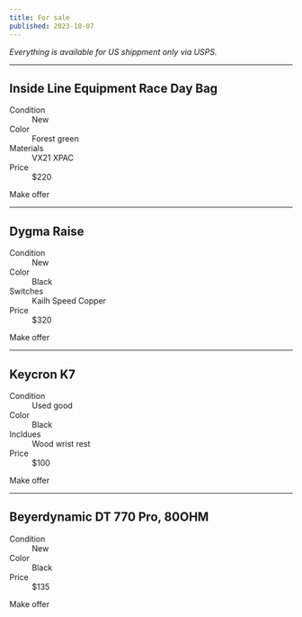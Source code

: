 ```yaml
---
title: For sale
published: 2023-10-07
---
```


*Everything is available for US shippment only via USPS.*

---

## Inside Line Equipment Race Day Bag

<dl>
<dt>Condition</dt>
<dd>New</dd>
<dt>Color</dt>
<dd>Forest green</dd>
<dt>Materials</dt>
<dd>VX21 XPAC</dd>
<dt>Price</dt>
<dd>$220</dd>
</dl>

<ButtonLink href="mailto:im.alexcarpenter@gmail.com?subject=Purchase Inside Line Equipment Race Day Bag">Make offer</ButtonLink>

---

## Dygma Raise

<dl>
<dt>Condition</dt>
<dd>New</dd>
<dt>Color</dt>
<dd>Black</dd>
<dt>Switches</dt>
<dd>Kailh Speed Copper</dd>
<dt>Price</dt>
<dd>$320</dd>
</dl>

<ButtonLink href="mailto:im.alexcarpenter@gmail.com?subject=Purchase Dygma Raise">Make offer</ButtonLink>

---

## Keycron K7

<dl>
<dt>Condition</dt>
<dd>Used good</dd>
<dt>Color</dt>
<dd>Black</dd>
<dt>Incldues</dt>
<dd>Wood wrist rest</dd>
<dt>Price</dt>
<dd>$100</dd>
</dl>

<ButtonLink href="mailto:im.alexcarpenter@gmail.com?subject=Purchase Keycron K7">Make offer</ButtonLink>

---

## Beyerdynamic DT 770 Pro, 80OHM

<dl>
<dt>Condition</dt>
<dd>New</dd>
<dt>Color</dt>
<dd>Black</dd>
<dt>Price</dt>
<dd>$135</dd>
</dl>

<ButtonLink href="mailto:im.alexcarpenter@gmail.com?subject=Purchase Beyerdynamic DT 770 Pro, 80OHM">Make offer</ButtonLink>